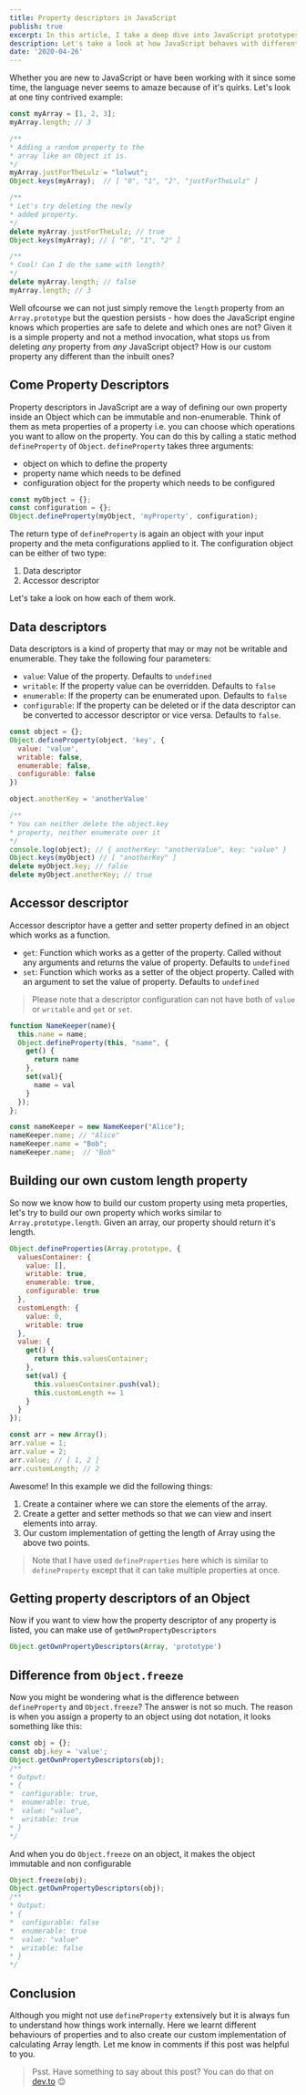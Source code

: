 ```yaml
---
title: Property descriptors in JavaScript
publish: true
excerpt: In this article, I take a deep dive into JavaScript prototypes and also explain about prototypal inheritance through it.
description: Let's take a look at how JavaScript behaves with different object properties and create our own custom implementation of Array.length
date: '2020-04-26'
---
```

Whether you are new to JavaScript or have been working with it since some time, the language never seems to amaze because of it's quirks. Let's look at one tiny contrived example:

```javascript
const myArray = [1, 2, 3];
myArray.length; // 3

/**
* Adding a random property to the
* array like an Object it is.
*/
myArray.justForTheLulz = "lolwut";
Object.keys(myArray);  // [ "0", "1", "2", "justForTheLulz" ]

/**
* Let's try deleting the newly
* added property.
*/
delete myArray.justForTheLulz; // true
Object.keys(myArray); // [ "0", "1", "2" ]

/**
* Cool! Can I do the same with length?
*/
delete myArray.length; // false
myArray.length; // 3
```

Well ofcourse we can not just simply remove the `length` property from an `Array.prototype` but the question persists - how does the JavaScript engine knows which properties are safe to delete and which ones are not? Given it is a simple property and not a method invocation, what stops us from deleting _any_ property from _any_ JavaScript object? How is our custom property any different than the inbuilt ones?

## Come Property Descriptors
Property descriptors in JavaScript are a way of defining our own property inside an Object which can be immutable and non-enumerable. Think of them as meta properties of a property i.e. you can choose which operations you want to allow on the property. You can do this by calling a static method `defineProperty` of `Object`. `defineProperty` takes three arguments:
- object on which to define the property
- property name which needs to be defined
- configuration object for the property which needs to be configured
```javascript
const myObject = {};
const configuration = {};
Object.defineProperty(myObject, 'myProperty', configuration);
```
The return type of `defineProperty` is again an object with your input property and the meta configurations applied to it. The configuration object can be either of two type:
1. Data descriptor
2. Accessor descriptor

Let's take a look on how each of them work.

## Data descriptors
Data descriptors is a kind of property that may or may not be writable and enumerable. They take the following four parameters:
- `value`: Value of the property. Defaults to `undefined`
- `writable`: If the property value can be overridden. Defaults to `false`
- `enumerable`: If the property can be enumerated upon. Defaults to `false`
- `configurable`: If the property can be deleted or if the data descriptor can be converted to accessor descriptor or vice versa. Defaults to `false`.

```javascript
const object = {};
Object.defineProperty(object, 'key', {
  value: 'value',
  writable: false,
  enumerable: false,
  configurable: false
})

object.anotherKey = 'anotherValue'

/**
* You can neither delete the object.key
* property, neither enumerate over it
*/
console.log(object); // { anotherKey: "anotherValue", key: "value" }
Object.keys(myObject) // [ "anotherKey" ]
delete myObject.key; // false
delete myObject.anotherKey; // true
```

## Accessor descriptor
Accessor descriptor have a getter and setter property defined in an object which works as a function.
- `get`: Function which works as a getter of the property. Called without any arguments and returns the value of property. Defaults to `undefined`
- `set`: Function which works as a setter of the object property. Called with an argument to set the value of property. Defaults to `undefined`

> Please note that a descriptor configuration can not have both of `value` or `writable` and `get` or `set`.

```javascript
function NameKeeper(name){
  this.name = name;
  Object.defineProperty(this, "name", {
    get() {
      return name
    },
    set(val){
      name = val
    }
  });
};

const nameKeeper = new NameKeeper("Alice");
nameKeeper.name; // "Alice"
nameKeeper.name = "Bob";
nameKeeper.name;  // "Bob"
```

## Building our own custom length property
So now we know how to build our custom property using meta properties, let's try to build our own property which works similar to `Array.prototype.length`. Given an array, our property should return it's length.
```javascript
Object.defineProperties(Array.prototype, {
  valuesContainer: {
    value: [],
    writable: true,
    enumerable: true,
    configurable: true
  },
  customLength: {
    value: 0,
    writable: true
  },
  value: {
    get() {
      return this.valuesContainer;
    },
    set(val) {
      this.valuesContainer.push(val);
      this.customLength += 1
    }
  }
});

const arr = new Array();
arr.value = 1;
arr.value = 2;
arr.value; // [ 1, 2 ]
arr.customLength; // 2
```

Awesome! In this example we did the following things:
1. Create a container where we can store the elements of the array.
2. Create a getter and setter methods so that we can view and insert elements into array.
3. Our custom implementation of getting the length of Array using the above two points.

> Note that I have used `defineProperties` here which is similar to `defineProperty` except that it can take multiple properties at once.

## Getting property descriptors of an Object
Now if you want to view how the property descriptor of any property is listed, you can make use of `getOwnPropertyDescriptors`
```javascript
Object.getOwnPropertyDescriptors(Array, 'prototype')
```

## Difference from `Object.freeze`
Now you might be wondering what is the difference between `defineProperty` and `Object.freeze`? The answer is not so much. The reason is when you assign a property to an object using dot notation, it looks something like this:
```javascript
const obj = {};
const obj.key = 'value';
Object.getOwnPropertyDescriptors(obj);
/**
* Output:
* {
*  configurable: true,
*  enumerable: true,
*  value: "value",
*  writable: true
* }
*/
```
And when you do `Object.freeze` on an object, it makes the object immutable and non configurable
```javascript
Object.freeze(obj);
Object.getOwnPropertyDescriptors(obj);
/**
* Output:
* {
*  configurable: false
*  enumerable: true
*  value: "value"
*  writable: false
* }
*/
```

## Conclusion
Although you might not use `defineProperty` extensively but it is always fun to understand how things work internally. Here we learnt different behaviours of properties and to also create our custom implementation of calculating Array length. Let me know in comments if this post was helpful to you.

> Psst. Have something to say about this post? You can do that on [dev.to](https://dev.to/varundey/property-descriptors-in-javascript-5bb0) 😊